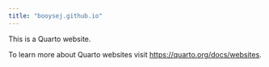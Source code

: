 ```yaml
---
title: "booysej.github.io"
---
```


This is a Quarto website.

To learn more about Quarto websites visit <https://quarto.org/docs/websites>.
